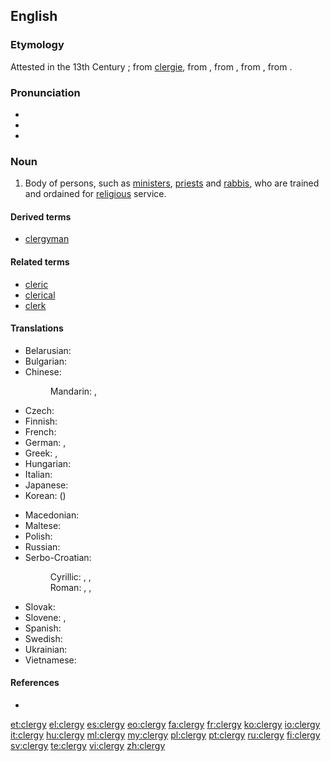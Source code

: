 ==English==

===Etymology===
Attested in the 13th Century {{C.E.}}; from [[clergie]], from {{etyl|fro|en}} {{term|sc=polytonic|clergié||learned men|lang=fro}}, from {{etyl|la|en}} {{term|sc=polytonic|clericatus||lang=la}}, from {{etyl|la|en}} {{term|sc=polytonic|clericus||one ordained for religious services|lang=la}}, from {{etyl|grc|en}} {{term|κληρικός|sc=polytonic|tr=klērikos||of the clergy|lang=grc}}.

===Pronunciation===
* {{IPA|/ˈklɜːrdʒi/}}
* {{audio|en-us-clergy.ogg|Audio (US)}}
* {{rhymes|ɜː(r)dʒi}}

===Noun===
{{en-noun|clerg|ies}}

# Body of persons, such as [[minister]]s, [[priest]]s and [[rabbi]]s, who are trained and ordained for [[religious]] service.

====Derived terms====
* [[clergyman]]

====Related terms====
* [[cleric]]
* [[clerical]]
* [[clerk]]

====Translations====
{{trans-top|people trained to officiate at religious ceremonies and services}}
* Belarusian: {{t-|be|духавенства|n|tr=duxavénstva|sc=Cyrl}}
* Bulgarian: {{t-|bg|духовенство|n|tr=duhovénstvo|sc=Cyrl}}
* Chinese:
*: Mandarin: {{t|zh|神職人員|sc=Hani}}, {{t|zh|神职人员|tr=shénzhí rényuán|sc=Hani}}
* Czech: {{t-|cs|duchovenstvo|n}}
* Finnish: {{t-|fi|papisto}}
* French: {{t+|fr|clergé|m}}
* German: {{t-|de|Geistlichkeit|f}}, {{t+|de|Klerus|m}}
* Greek: {{t+|el|κλήρος|m|tr=klíros}}, {{t+|el|ιερατείο|n|tr=ierateío}}
* Hungarian: {{t+|hu|papság}}
* Italian: {{t+|it|clero|m}}
* Japanese: {{t-|ja|聖職者|tr=せいしょくしゃ, seishokusha|sc=Jpan}}
* Korean: {{t-|ko|성직자|tr=seongjikja|sc=Kore}} ({{t-|ko|聖職者|sc=Kore}})
{{trans-mid}}
* Macedonian: {{t-|mk|свештенство|n|tr=svéštenstvo|sc=Cyrl}}
* Maltese: {{t-|mt|kleru|xs=Maltese}}
* Polish: {{t-|pl|duchowieństwo|n}}
* Russian: {{t+|ru|духовенство|n|tr=duxovénstvo}}
* Serbo-Croatian:
*: Cyrillic: {{t-|sh|клер|m}}, {{t-|sh|свештенство|n}}, {{t-|sh|свећенство|n}}
*: Roman: {{t-|sh|kler|m}}, {{t-|sh|sveštenstvo|n}}, {{t-|sh|svećenstvo|n}}
* Slovak: {{t-|sk|duchovenstvo|n}}
* Slovene: {{t+|sl|duhovščina|f}}, {{t-|sl|kler|m}}
* Spanish: {{t-|es|clero|m}}
* Swedish: {{t+|sv|prästerskap}}
* Ukrainian: {{t-|uk|духовенство|n|tr=duxovénstvo|sc=Cyrl}}
* Vietnamese: {{t-|vi|tư tế}}
{{trans-bottom}}

====References====
* {{R:Online Etymology Dictionary}}

[[et:clergy]]
[[el:clergy]]
[[es:clergy]]
[[eo:clergy]]
[[fa:clergy]]
[[fr:clergy]]
[[ko:clergy]]
[[io:clergy]]
[[it:clergy]]
[[hu:clergy]]
[[ml:clergy]]
[[my:clergy]]
[[pl:clergy]]
[[pt:clergy]]
[[ru:clergy]]
[[fi:clergy]]
[[sv:clergy]]
[[te:clergy]]
[[vi:clergy]]
[[zh:clergy]]